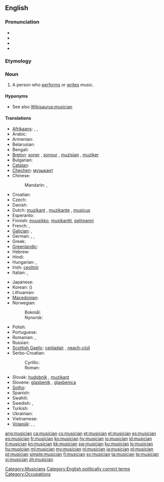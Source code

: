 {{wikipedia|dab=musician}}
==English==

===Pronunciation===
* {{hyphenation|mu|si|cian}}
* {{IPA|/mjuˈzɪʃən/}}
* {{audio|en-us-musician.ogg|Audio (US)}}
* {{rhymes|ɪʃən}}

===Etymology===
{{suffix|music|ian}}

===Noun===
{{en-noun}}

# A person who [[perform]]s or [[write]]s music.

====Hyponyms====
* See also [[Wikisaurus:musician]]

====Translations====
{{trans-top|person who performs or writes music}}
* [[Afrikaans]]: {{t|af|musikant|xs=Afrikaans}}, {{t|af|musikus}}, {{t|af|musici|p}}
* Arabic: {{t|ar|موسيقي|m|tr=musiiqiy}}
* Armenian: {{t-|hy|երաժիշտ|tr=eražišt}}
* Belarusian: {{t-|be|музыкант|m|tr=muzykánt|xs=Belarusian}}
* Bengali: {{t-|bn|বাদক|tr=bādak|sc=Beng|xs=Bengali}}
* [[Breton]]: [[soner]] {{m}}, [[sonour]] {{m}}, [[muzisian]] {{m}}, [[muziker]] {{m}}
* Bulgarian: {{t|bg|музикант|m|tr=muzikánt}}
* [[Catalan]]: {{t|ca|músic|m}}
* [[Chechen]]: [[музыкант]]
* Chinese:
*: Mandarin: {{t-|cmn|音樂家|sc=Hani}}, {{t-|cmn|音乐家|tr=yīnyuèjiā|sc=Hani}}
* Croatian: {{t-|hr|glazbenik|m}}
* Czech: {{t-|cs|hudebník|m}}
* Danish: {{t-|da|musiker}}
* Dutch: [[muzikant]] {{m}}, [[muzikante]] {{f}}, [[musicus]] {{m|f}}
* Esperanto: {{t-|eo|muzikisto|xs=Esperanto}}
* Finnish: [[muusikko]], [[musikantti]], [[pelimanni]]
* French: {{t+|fr|musicien|m}}, {{t+|fr|musicienne|f}}
* [[Galician]]: {{t+|gl|músico|m|xs=Galician}}, {{t+|gl|música|f|xs=Galician}}
* German: {{t+|de|Musikant|m}}, {{t+|de|Musiker|m}}, {{t+|de|Musikerin|f}}
* Greek: {{t+|el|μουσικός|m|f|tr=mousikós}}
* [[Greenlandic]]: {{t-|kl|nipilersortartoq|xs=Greenlandic}}
* Hebrew: {{t|he|מוזיקאי|tr=muzikai}}
* Hindi: {{t|hi|संगीतकार|m|tr=sãṅgītkār|xs=Hindi}}
* Hungarian: {{t+|hu|zenész}}, {{t-|hu|muzsikus}}
* Irish: [[ceoltóir]]
* Italian: {{t+|it|musicista|m|f}}, {{t+|it|musico|m}}
{{trans-mid}}
* Japanese: {{t-|ja|音楽家|tr=おんがくか, ongakuka}}
* Korean: {{t+|ko|음악가|tr=eumakga|sc=Hang}} ({{t+|ko|音樂家|sc=Hani}})
* Lithuanian: {{t-|lt|muzikantas|xs=Lithuanian}}
* [[Macedonian]]: {{t|mk|музичар|m|tr=muzičar}}
* Norwegian:
*: Bokmål: {{t|nb|musiker|m}}
*: Nynorsk: {{t|nn|musikar|m}}
* Polish: {{t+|pl|muzyk|m}}
* Portuguese: {{t+|pt|músico|m}}
* Romanian: {{t|ro|muzician|m}}, {{t|ro|muziciană|f}}
* Russian: {{t+|ru|музыкант|m|tr=muzykánt}}
* [[Scottish Gaelic]]: [[ceòladair]] {{m}}, [[neach-ciùil]] {{m}}
* Serbo-Croatian:
*: Cyrillic: {{t|sh|музичар|m|sc=Cyrl|xs=Serbo-Croatian}}
*: Roman: {{t|sh|muzičar|m|xs=Serbo-Croatian}}
* Slovak: [[hudobník]] {{m}}, [[muzikant]] {{m}}
* Slovene: [[glasbenik]] {{m}}, [[glasbenica]] {{f}}
* [[Sotho]]: {{t|st|sebini|xs=Sotho}}
* Spanish: {{t+|es|músico|es}}
* Swahili: {{t+|sw|mwimbaji|xs=Swahili}}
* Swedish: {{t|sv|musikant}}, {{t|sv|musiker}}
* Turkish: {{t+|tr|müzisyen}}
* Ukrainian: {{t|uk|музикант|m|tr=muzykánt|xs=Ukrainian}}
* Vietnamese: {{t|vi|nhạc sĩ|xs=Vietnamese}}
* [[Volapük]]: {{qualifier|male or female}} {{t|vo|musigan}}, {{qualifier|make}} {{t|vo|himusigan}}, {{qualifier|female}} {{t|vo|jimusigan}}
{{trans-bottom}}

[[Category:Musicians]]
[[Category:English politically correct terms]]
[[Category:Occupations]]

[[ang:musician]]
[[ca:musician]]
[[cs:musician]]
[[et:musician]]
[[el:musician]]
[[es:musician]]
[[eo:musician]]
[[fr:musician]]
[[ko:musician]]
[[hy:musician]]
[[io:musician]]
[[id:musician]]
[[it:musician]]
[[kn:musician]]
[[kk:musician]]
[[sw:musician]]
[[ku:musician]]
[[lo:musician]]
[[hu:musician]]
[[ml:musician]]
[[my:musician]]
[[nl:musician]]
[[ja:musician]]
[[pl:musician]]
[[pt:musician]]
[[simple:musician]]
[[fi:musician]]
[[sv:musician]]
[[ta:musician]]
[[te:musician]]
[[vi:musician]]
[[zh:musician]]